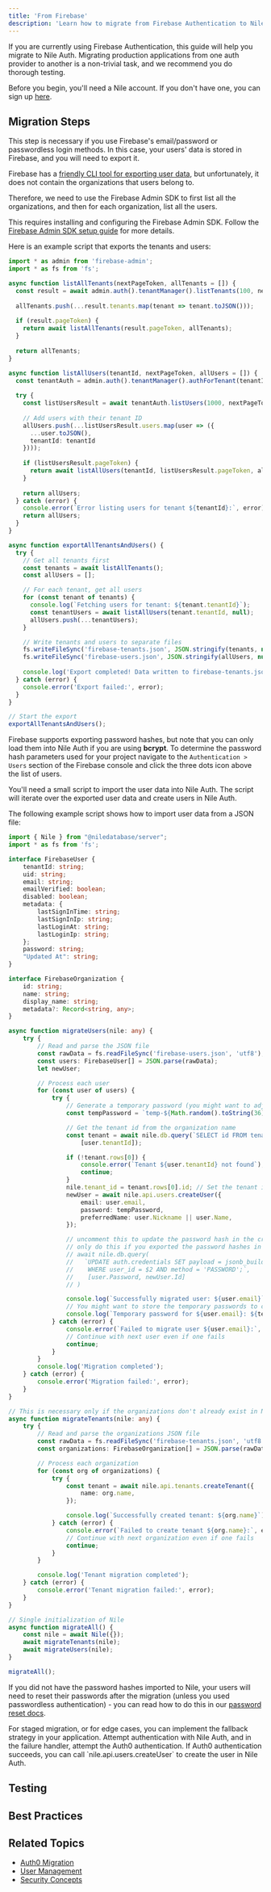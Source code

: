 ```yaml
---
title: 'From Firebase'
description: 'Learn how to migrate from Firebase Authentication to Nile Auth'
---
```



If you are currently using Firebase Authentication, this guide will help you migrate to Nile Auth.
Migrating production applications from one auth provider to another is a non-trivial task, 
and we recommend you do thorough testing.

Before you begin, you'll need a Nile account. If you don't have one, you can sign up [here](https://console.thenile.dev). 

## Migration Steps

<Steps>

<Step title="Export User Data from Auth0">
This step is necessary if you use Firebase's email/password or passwordless login methods. 
In this case, your users' data is stored in Firebase, and you will need to export it.

Firebase has a [friendly CLI tool for exporting user data](https://firebase.google.com/docs/cli/auth#auth-export), but unfortunately, it does not contain the organizations that users belong to.

Therefore, we need to use the Firebase Admin SDK to first list all the organizations, and then for each organization, list all the users.

This requires installing and configuring the Firebase Admin SDK. Follow the [Firebase Admin SDK setup guide](https://cloud.google.com/identity-platform/docs/install-admin-sdk) for more details.

Here is an example script that exports the tenants and users:

```typescript [expandable]
import * as admin from 'firebase-admin';
import * as fs from 'fs';

async function listAllTenants(nextPageToken, allTenants = []) {
  const result = await admin.auth().tenantManager().listTenants(100, nextPageToken);
  
  allTenants.push(...result.tenants.map(tenant => tenant.toJSON()));
  
  if (result.pageToken) {
    return await listAllTenants(result.pageToken, allTenants);
  }
  
  return allTenants;
}

async function listAllUsers(tenantId, nextPageToken, allUsers = []) {
  const tenantAuth = admin.auth().tenantManager().authForTenant(tenantId);
  
  try {
    const listUsersResult = await tenantAuth.listUsers(1000, nextPageToken);
    
    // Add users with their tenant ID
    allUsers.push(...listUsersResult.users.map(user => ({
      ...user.toJSON(),
      tenantId: tenantId
    })));
    
    if (listUsersResult.pageToken) {
      return await listAllUsers(tenantId, listUsersResult.pageToken, allUsers);
    }
    
    return allUsers;
  } catch (error) {
    console.error(`Error listing users for tenant ${tenantId}:`, error);
    return allUsers;
  }
}

async function exportAllTenantsAndUsers() {
  try {
    // Get all tenants first
    const tenants = await listAllTenants();
    const allUsers = [];

    // For each tenant, get all users
    for (const tenant of tenants) {
      console.log(`Fetching users for tenant: ${tenant.tenantId}`);
      const tenantUsers = await listAllUsers(tenant.tenantId, null);
      allUsers.push(...tenantUsers);
    }

    // Write tenants and users to separate files
    fs.writeFileSync('firebase-tenants.json', JSON.stringify(tenants, null, 2));
    fs.writeFileSync('firebase-users.json', JSON.stringify(allUsers, null, 2));
    
    console.log('Export completed! Data written to firebase-tenants.json and firebase-users.json');
  } catch (error) {
    console.error('Export failed:', error);
  }
}

// Start the export
exportAllTenantsAndUsers();
```

Firebase supports exporting password hashes, but note that you can only load them into Nile Auth if you are using **bcrypt**. 
To determine the password hash parameters used for your project navigate to the `Authentication > Users` section of the Firebase console and click the three dots icon above the list of users.
</Step>

<Step title="Import User Data into Nile Auth">

You'll need a small script to import the user data into Nile Auth. 
The script will iterate over the exported user data and create users in Nile Auth.

The following example script shows how to import user data from a JSON file:

```typescript [expandable]
import { Nile } from "@niledatabase/server";
import * as fs from 'fs';

interface FirebaseUser {
    tenantId: string;
    uid: string;
    email: string;
    emailVerified: boolean;
    disabled: boolean;
    metadata: {
        lastSignInTime: string;
        lastSignInIp: string;
        lastLoginAt: string;
        lastLoginIp: string;
    };
    password: string;
    "Updated At": string;
}

interface FirebaseOrganization {
    id: string;
    name: string;
    display_name: string;
    metadata?: Record<string, any>;
}

async function migrateUsers(nile: any) {
    try {
        // Read and parse the JSON file
        const rawData = fs.readFileSync('firebase-users.json', 'utf8');
        const users: FirebaseUser[] = JSON.parse(rawData);
        let newUser;

        // Process each user
        for (const user of users) {
            try {
                // Generate a temporary password (you might want to adjust this strategy)
                const tempPassword = `temp-${Math.random().toString(36).slice(-8)}`;

                // Get the tenant id from the organization name
                const tenant = await nile.db.query(`SELECT id FROM tenants WHERE name = $1`, 
                    [user.tenantId]);

                if (!tenant.rows[0]) {
                    console.error(`Tenant ${user.tenantId} not found`);
                    continue;
                }
                nile.tenant_id = tenant.rows[0].id; // Set the tenant id so the user is created in the correct tenant
                newUser = await nile.api.users.createUser({
                    email: user.email,
                    password: tempPassword,
                    preferredName: user.Nickname || user.Name,
                });

                // uncomment this to update the password hash in the credentials table
                // only do this if you exported the password hashes in bcrypt format
                // await nile.db.query(
                //   `UPDATE auth.credentials SET payload = jsonb_build_object('crypt', 'crypt-bf/8', 'hash', $1) 
                //    WHERE user_id = $2 AND method = 'PASSWORD';`,
                //    [user.Password, newUser.Id]
                // )

                console.log(`Successfully migrated user: ${user.email}`);
                // You might want to store the temporary passwords to communicate them to users
                console.log(`Temporary password for ${user.email}: ${tempPassword}`);
            } catch (error) {
                console.error(`Failed to migrate user ${user.email}:`, error);
                // Continue with next user even if one fails
                continue;
            }
        }
        console.log('Migration completed');
    } catch (error) {
        console.error('Migration failed:', error);
    }
}

// This is necessary only if the organizations don't already exist in Nile
async function migrateTenants(nile: any) {
    try {
        // Read and parse the organizations JSON file
        const rawData = fs.readFileSync('firebase-tenants.json', 'utf8');
        const organizations: FirebaseOrganization[] = JSON.parse(rawData);

        // Process each organization
        for (const org of organizations) {
            try {
                const tenant = await nile.api.tenants.createTenant({
                    name: org.name,
                });

                console.log(`Successfully created tenant: ${org.name}`);
            } catch (error) {
                console.error(`Failed to create tenant ${org.name}:`, error);
                // Continue with next organization even if one fails
                continue;
            }
        }

        console.log('Tenant migration completed');
    } catch (error) {
        console.error('Tenant migration failed:', error);
    }
}

// Single initialization of Nile
async function migrateAll() {
    const nile = await Nile({});
    await migrateTenants(nile);
    await migrateUsers(nile);
}

migrateAll();
```

If you did not have the password hashes imported to Nile, your users will need to reset their passwords after the migration (unless you used passwordless authentication) - you can read how to do this in our [password reset docs](/auth/email/passwords).

<Tip>
For staged migration, or for edge cases, you can implement the fallback strategy in your application. Attempt authentication with 
Nile Auth, and in the failure handler, attempt the Auth0 authentication. If Auth0 authentication succeeds, 
you can call `nile.api.users.createUser` to create the user in Nile Auth.
</Tip>
</Step>
<Step title="Migrate Social Providers">
<AuthMigrationSocial identity_provider="Firebase" />
</Step>
</Steps>

## Testing
<AuthMigrationTesting />

## Best Practices

<AuthMigrationBestPractices />

## Related Topics

- [Auth0 Migration](/auth/migration/fromauth0)
- [User Management](/auth/concepts/users)
- [Security Concepts](/auth/concepts/jwt) 